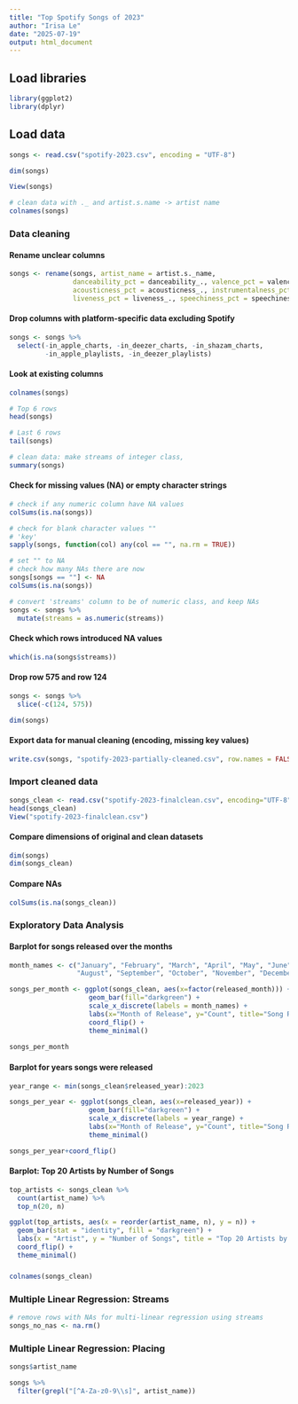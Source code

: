 ```yaml
---
title: "Top Spotify Songs of 2023"
author: "Irisa Le"
date: "2025-07-19"
output: html_document
---
```


## Load libraries
```r
library(ggplot2)
library(dplyr)
```

## Load data
```r
songs <- read.csv("spotify-2023.csv", encoding = "UTF-8")
```

```r
dim(songs)
```

```r
View(songs)
```

```r
# clean data with ._ and artist.s.name -> artist name
colnames(songs)
```

### Data cleaning
#### Rename unclear columns
```r
songs <- rename(songs, artist_name = artist.s._name,
                danceability_pct = danceability_., valence_pct = valence_., energy_pct = energy_.,          
                acousticness_pct = acousticness_., instrumentalness_pct = instrumentalness_., 
                liveness_pct = liveness_., speechiness_pct = speechiness_.)
```

#### Drop columns with platform-specific data excluding Spotify
```r
songs <- songs %>%
  select(-in_apple_charts, -in_deezer_charts, -in_shazam_charts,
         -in_apple_playlists, -in_deezer_playlists)
```

#### Look at existing columns
```r
colnames(songs)
```

```r
# Top 6 rows
head(songs)
```

```r
# Last 6 rows
tail(songs)
```

```r
# clean data: make streams of integer class,
summary(songs)
```

#### Check for missing values (NA) or empty character strings
```r
# check if any numeric column have NA values
colSums(is.na(songs))
```

```r
# check for blank character values ""
# 'key'
sapply(songs, function(col) any(col == "", na.rm = TRUE))
```

```r
# set "" to NA
# check how many NAs there are now
songs[songs == ""] <- NA
colSums(is.na(songs))
```

```r
# convert 'streams' column to be of numeric class, and keep NAs
songs <- songs %>%
  mutate(streams = as.numeric(streams))
```

#### Check which rows introduced NA values
```r
which(is.na(songs$streams))
```

#### Drop row 575 and row 124
```r
songs <- songs %>%
  slice(-c(124, 575))
```

```r
dim(songs)
```

#### Export data for manual cleaning (encoding, missing key values)
```r
write.csv(songs, "spotify-2023-partially-cleaned.csv", row.names = FALSE)
```

### Import cleaned data
```r
songs_clean <- read.csv("spotify-2023-finalclean.csv", encoding="UTF-8")
head(songs_clean)
View("spotify-2023-finalclean.csv")
```

#### Compare dimensions of original and clean datasets
```r
dim(songs)
dim(songs_clean)
```

#### Compare NAs
```r
colSums(is.na(songs_clean))
```

### Exploratory Data Analysis
#### Barplot for songs released over the months
```r
month_names <- c("January", "February", "March", "April", "May", "June", "July", 
                 "August", "September", "October", "November", "December")

songs_per_month <- ggplot(songs_clean, aes(x=factor(released_month))) +
                    geom_bar(fill="darkgreen") +
                    scale_x_discrete(labels = month_names) +
                    labs(x="Month of Release", y="Count", title="Song Releases by Month")  +
                    coord_flip() +
                    theme_minimal()
                    
songs_per_month
```

#### Barplot for years songs were released
```r
year_range <- min(songs_clean$released_year):2023

songs_per_year <- ggplot(songs_clean, aes(x=released_year)) +
                    geom_bar(fill="darkgreen") +
                    scale_x_discrete(labels = year_range) +
                    labs(x="Month of Release", y="Count", title="Song Releases by Year") +
                    theme_minimal()

songs_per_year+coord_flip()
```

#### Barplot: Top 20 Artists by Number of Songs
```r
top_artists <- songs_clean %>%
  count(artist_name) %>%
  top_n(20, n)  

ggplot(top_artists, aes(x = reorder(artist_name, n), y = n)) +
  geom_bar(stat = "identity", fill = "darkgreen") +
  labs(x = "Artist", y = "Number of Songs", title = "Top 20 Artists by Number of Songs") +
  coord_flip() +
  theme_minimal()
```

###


```r
colnames(songs_clean)
```

### Multiple Linear Regression: Streams
```r
# remove rows with NAs for multi-linear regression using streams
songs_no_nas <- na.rm()
```

### Multiple Linear Regression: Placing


```r
songs$artist_name
```

```r
songs %>%
  filter(grepl("[^A-Za-z0-9\\s]", artist_name))
```


















